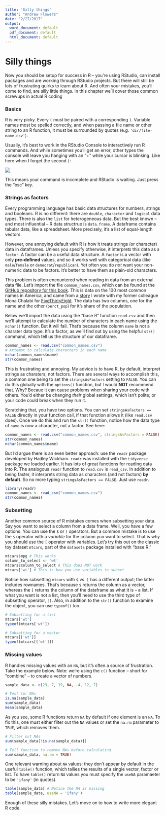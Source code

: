 ```yaml
---
title: 'Silly things'
author: "Andrew Flowers"
date: "2/27/2017"
output:
  word_document: default
  pdf_document: default
  html_document: default
---
```

# Silly things

Now you should be setup for success in R -- you're using RStudio, can install packages and are working through RStudio projects. But there will still be lots of frustrating quirks to learn about R. And often your mistakes, you'll come to find, are silly little things. In this chapter we'll cover those common screwups in actual R coding

### Basics

R is very picky. Every `(` must be paired with a corresponding `)`. Variable names most be spelled correctly, and when passing a file name or other string to an R function, it must be surrounded by quotes (e.g. `'dir/file-name.csv'`). 

Usually, it's best to work in the RStudio Console to interactively run R commands. And while sometimes you'll get an error, other types the console will leave you hanging with an "+" while your cursor is blinking. Like here when I forget the second `)`:

![](assets/rstudio-console-no-error.png)

This means your command is incomplete and RStudio is waiting. Just press the "esc" key.

### Strings as factors

Every programming language has basic data structures for numbers, strings and booleans. R is no different: there are `double`, `character` and `logical` data types. There is also the `list` for heterogeneous data. But the best known -- and most influential -- R data structrue is `data.frame`. A dataframe contains tabular data, like a spreadsheet. More precisely, it's a list of equal-length vectors. 

However, one annoying default with R is how it treats strings (or character) data in dataframes. Unless you specify otherwise, it interprets this data as a `factor`. A factor can be a useful data structure. A `factor` is a vector with only **pre-defined** values, and so it works well with categorical data (like `male`/`female` or `democrat`/`republican`). Yet often you do _not_ want your non-numeric data to be factors. It's better to have them as plain-old characters. 

This problem is often encountered when reading in data from an external data file. Let's import the file `common_names.csv`, which can be found at the [GitHub repository for this book](https://github.com/andrewflowers/how-to-make-mistakes-in-R). This is data on the 100 most common names in America, and came from a [story](https://fivethirtyeight.com/features/whats-the-most-common-name-in-america/) I wrote with my former colleague Mona Chalabi for [FiveThirtyEight](fivethirtyeight.com). The data has two columns, one for the name and the other (`perct_pop`) for it's share of the population.

Below we'll import the data using the "base R" function `read.csv` and then we'll attempt to calculate the number of characters in each name using the `nchar()` function. But it will fail. That's because the column `name` is not a charater data type. It's a factor, as we'll find out by using the helpful `str()` command, which tell us the structure of our dataframe.

```r
common_names <- read.csv("common_names.csv")
# Attempt to calculate characters in each name
nchar(common_names$name)
str(common_names)
```

This is frustrating and annoying. My advice is to have R, by default, interpret strings as charaters, not factors. There are several ways to accomplish this, a common one being to set the `stringsAsFactors` setting to `FALSE`. You can do this globally with the `options()` function, but I would **NOT** recommend that. Why? Becaue it can cause problems when sharing your code with others. You'd either be changing _their_ global settings, which isn't polite; or your code could break when they run it.

Scratching that, you have two options. You can set `stringsAsFactors == FALSE` directly in your function call, if that function allows it (like `read.csv` does). Once we do this and run the `str()` function, notice how the data type of `name` is now a character, not a factor. See here:

```r
common_names <- read.csv("common_names.csv", stringsAsFactors = FALSE)
str(common_names)
nchar(common_names$name)
```

But I'd argue there is an even better approach: use the `readr` package developed by Hadley Wickham. `readr` was installed with the `tidyverse` package we loaded earlier. It has lots of great functions for reading data into R. The analogous `readr` function to `read.csv` is `read_csv`. In addition to being faster, it interprets string data as characters (and not factors) **by default**. So no more typing `stringsAsFactors == FALSE`. Just use `readr`.

```r
library(readr)
common_names <- read_csv("common_names.csv")
str(common_names)
```

### Subsetting

Another common source of R mistakes comes when subsetting your data. Say you want to select a column from a data frame. Well, you have a few options. You can use the `$` or `[` operators. But a common mistake is to use the `$` operator with a _variable_ for the column yuo want to select. That is why you should use the `[` operator with variables. Let's try this out on the classic toy dataset `mtcars`, part of the `datasets` package installed with "base R."

```r
mtcars$mpg # This works
column_to_select <- 'wt'
mtcars$column_to_select # This does NOT work
mtcars['wt'] # This is how you use variables to subset
```

Notice how subsetting `mtcars` with `$` vs. `[` has a different output; the latter includes rownames. That's because `$` returns the column as a vector, whereas the `[` returns the column of the dataframe as what it is -- a list. If what you want is not a list, then you'll need to use the third type of subsetting operator, `[[`. Also, in addition to the `str()` function to examine the object, you can use `typeof()` too.

```r
# Subsetting for a list
mtcars['wt']
typeof(mtcars['wt'])

# Subsetting for a vector
mtcars[['wt']]
typeof(mtcars[['wt']])
```

### Missing values

R handles missing values with an `NA`, but it's often a source of frustration. Take the example below. Note: we're using the `c()` function -- short for "combine" -- to create a vector of numbers.

```r
sample_data <- c(23, 7, 19, NA, -4, 12, 7)

# Test for NAs
is.na(sample_data)
sum(sample_data)
mean(sample_data)
```

As you see, some R functions return `NA` by default if one element is an `NA`. To fix this, one must either filter out the `NA` values or set the `na.rm` parameter to `TRUE`, which removes them.

```r
# Filter out NAs
sum(sample_data[!is.na(sample_data)])

# Tell function to remove NAs before calculating
sum(sample_data, na.rm = TRUE)
```

One relevant warning about `NA` values: they don't appear by default in the useful `table()` function, which tallies the results of a single vector, factor or list. To have `table()` return `NA` values you must specify the `useNA` paramaeter to be `'ifany'` (in quotes).

```r
table(sample_data) # Notice the NA is missing
table(sample_data, useNA = 'ifany')
```

Enough of these silly mistakes. Let's move on to how to write more elegant R code.